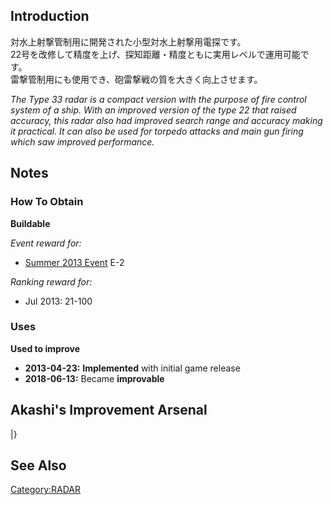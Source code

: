 {{EquipmentInfo|29}}

==Introduction==
対水上射撃管制用に開発された小型対水上射撃用電探です。<br>
22号を改修して精度を上げ、探知距離・精度ともに実用レベルで運用可能です。<br>
雷撃管制用にも使用でき、砲雷撃戦の質を大きく向上させます。

''The Type 33 radar is a compact version with the purpose of fire control system of a ship. With an improved version of the type 22 that raised accuracy, this radar also had improved search range and accuracy making it practical. It can also be used for torpedo attacks and main gun firing which saw improved performance.''

==Notes==
<div class="mw-collapsible"><h3>How To Obtain</h3>
<div class="mw-collapsible-content">
'''Buildable'''

''Event reward for:''
* [[Summer 2013 Event]] E-2

''Ranking reward for:''
* Jul 2013: 21-100

</div></div>

<div class="mw-collapsible"><h3>Uses</h3>
<div class="mw-collapsible-content">
'''Used to improve''' {{Equipment/Link|Type 33 Surface Radar}}

</div></div>


<div class="mw-collapsible><h3>Updates History</h3>
<div class="mw-collapsible-content>
* '''2013-04-23:''' '''Implemented''' with initial game release
* '''2018-06-13:''' Became '''improvable'''
</div></div>

==Akashi's Improvement Arsenal==
{{AkashiWorkshop}}
{{AkashiWorkshopLine
|Name={{PAGENAME}}
|ItemType=Radar
|Fuel=10
|Ammo=0
|Steel=40
|Baux=50
|Mats0-5=7/8
|Mats6-9=8/12
|Mats10=-
|Screws0-5=3/4
|Screws6-9=4/6
|Screws10=-
|EquipConsume0-5=1x{{Radar|Type 22 Surface RADAR}}
|EquipConsume6-9=1x{{Radar|Type 33 Surface RADAR}}
|EquipConsume10=-
|Mon=Y<br>&nbsp;
|Tue=Y<br>&nbsp;
|Wed=Y<br>K
|Thu=Y<br>K
|Fri=&nbsp;<br>K
|Sat=&nbsp;<br>K
|2ndShip=[[Yuubari]]<br>[[Kuroshio#Second Upgrade|Kuroshio Kai Ni]]
|Notes=
}}
|}

==See Also==
{{Equipmentlist}}
[[Category:RADAR]]